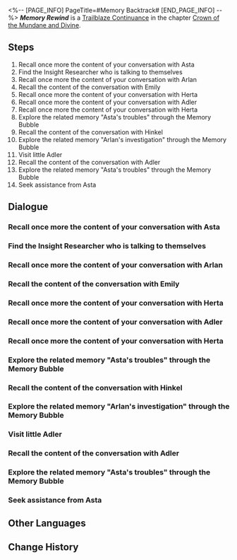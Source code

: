 <%-- [PAGE_INFO]
PageTitle=#Memory Backtrack#
[END_PAGE_INFO] --%>
{{Stub|Dialogue.}}
{{Mission Infobox
|id            = 2000902
|title         = Memory Rewind
|image         = <!--Mission Memory Backtrack.png-->
|type          = Trailblaze Continuance
|event_name    = 
|chapter       = Crown of the Mundane and Divine
|requirements  = {{subst:void|<!--Unknown: {"Type":"Manual"}-->}}
|summary       = <!--official mission summary from Fate's Atlas-->
|characters    = "Guild Researcher"; Adler; Arlan; Asta; Emily; Esther; Herta; Hinkel; Peppy; Security Department Member; Trailblazer; Wen Shiqi
|startLocation = [[Herta Space Station]] - [[Herta's Office]]
|world         = Herta Space Station
|area          = Herta's Office
|prev          = 
|next          = 
|rewards       = 
}}
'''''Memory Rewind''''' is a [[Trailblaze Continuance]] in the chapter [[Crown of the Mundane and Divine]].

==Steps==
# Recall once more the content of your conversation with Asta
# Find the Insight Researcher who is talking to themselves
# Recall once more the content of your conversation with Arlan
# Recall the content of the conversation with Emily
# Recall once more the content of your conversation with Herta
# Recall once more the content of your conversation with Adler
# Recall once more the content of your conversation with Herta
# Explore the related memory "Asta's troubles" through the Memory Bubble
# Recall the content of the conversation with Hinkel
# Explore the related memory "Arlan's investigation" through the Memory Bubble
# Visit little Adler
# Recall the content of the conversation with Adler
# Explore the related memory "Asta's troubles" through the Memory Bubble
# Seek assistance from Asta

<!--
==Gameplay Notes==

--><!--
==Trial Character==

-->
==Dialogue==
{{Stub Dialogue}}
{{Dialogue End}}

===Recall once more the content of your conversation with Asta{{subst:void|<!--200090212-->}}===
{{Mission Description|type=continuance|location=Base Zone|update|You seemed to have talked with Asta about something else after receiving Hinkel's recommendations. Try to remember it.}}
{{Dialogue Start}}
:{{tx}}
{{Dialogue End}}

===Find the Insight Researcher who is talking to themselves{{subst:void|<!--200090214-->}}===
{{Mission Description|type=continuance|location=Herta's Office|update|Apart from Hinkel in the Department of Insight, you also asked for clues regarding the lost Curio from someone else in that department. Who might it be?}}
{{Dialogue Start}}
:{{tx}}
{{Dialogue End}}

===Recall once more the content of your conversation with Arlan{{subst:void|<!--200090217-->}}===
{{Mission Description|type=continuance|location=Supply Zone|update|The incident Asta mentioned got Arlan to let down his guard. He has important findings on him.}}
{{Dialogue Start}}
:{{tx}}
{{Dialogue End}}

===Recall the content of the conversation with Emily{{subst:void|<!--200090215-->}}===
{{Mission Description|type=continuance|location=Base Zone|update|The clues provided by Emily inspired Adler afterward. Try to remember what it might be.}}
{{Dialogue Start}}
:{{tx}}
{{Dialogue End}}

===Recall once more the content of your conversation with Herta{{subst:void|<!--200090261-->}}===
{{Mission Description|type=continuance|location=Herta's Office|update|Adler's insights finally made you recall the entirety of Herta's commission. Let's double-check the content of that commission again.}}
{{Dialogue Start}}
:{{tx}}
{{Dialogue End}}

===Recall once more the content of your conversation with Adler{{subst:void|<!--200090218-->}}===
{{Mission Description|type=continuance|location=Supply Zone|update|Adler had a bold hypothesis thanks to Emily's information.}}
{{Dialogue Start}}
:{{tx}}
{{Dialogue End}}

===Recall once more the content of your conversation with Herta{{subst:void|<!--200090220-->}}===
{{Mission Description|type=continuance|location=Herta's Office|update|Adler's insights finally made you recall the entirety of Herta's commission. Let's double-check the content of that commission again.}}
{{Dialogue Start}}
:{{tx}}
{{Dialogue End}}

===Explore the related memory "Asta's troubles" through the Memory Bubble{{subst:void|<!--200090211-->}}===
{{Mission Description|type=continuance|location=Supply Zone|update|The memories concerning Adler seem to be rather hazy. You vaguely remember it has got to do with someone previously mentioned by Asta.}}
{{Dialogue Start}}
:{{tx}}
{{Dialogue End}}

===Recall the content of the conversation with Hinkel{{subst:void|<!--200090204-->}}===
{{Mission Description|type=continuance|location=Base Zone|update|Asta doesn't seem to have any clues either. Thankfully, Hinkel from the Department of Ecology is nearby.}}
{{Dialogue Start}}
:{{tx}}
{{Dialogue End}}

===Explore the related memory "Arlan's investigation" through the Memory Bubble{{subst:void|<!--200090205-->}}===
{{Mission Description|type=continuance|location=Base Zone|update|Hinkel recommended little Adler to you &mdash; He apparently knows the most about Curios out of the entire Department of Ecology.}}
{{Dialogue Start}}
:{{tx}}
{{Dialogue End}}

===Visit little Adler{{subst:void|<!--200090207-->}}===
{{Mission Description|type=continuance|location=Supply Zone|update|Due to Hinkel's recommendations, you decide to visit Adler. However, others seem to be looking for him too.}}
{{Dialogue Start}}
:{{tx}}
{{Dialogue End}}

===Recall the content of the conversation with Adler{{subst:void|<!--200090209-->}}===
{{Mission Description|type=continuance|location=Supply Zone|update|See what Adler has to say about Herta's commission.}}
{{Dialogue Start}}
:{{tx}}
{{Dialogue End}}

===Explore the related memory "Asta's troubles" through the Memory Bubble{{subst:void|<!--200090202-->}}===
{{Mission Description|type=continuance|location=Herta's Office|update|Herta had commissioned you to find a lost Curio, and you might need Asta's help.}}
{{Dialogue Start}}
:{{tx}}
{{Dialogue End}}

===Seek assistance from Asta{{subst:void|<!--200090203-->}}===
{{Mission Description|type=continuance|location=Base Zone|update|Asta, who manages the space station, should be able to provide some clues}}
{{Dialogue Start}}
:{{tx}}
{{Dialogue End}}

==Other Languages==
{{Other Languages
|en   = Memory Rewind
|zhs  = 记忆回溯
|zht  = 記憶回溯
|ja   = 記憶回顧
|ko   = 기억 회상
|es   = Recuperación de recuerdos
|fr   = Retour des souvenirs
|ru   = Восстановление воспоминаний
|th   = ย้อนรอยความทรงจำ
|vi   = Hồi Tưởng Ký Ức
|de   = Erinnerungsverfolgung
|id   = Mengingat Kenangan
|pt   = Recuperação de Memórias
}}

==Change History==
{{Change History|1.6}}
